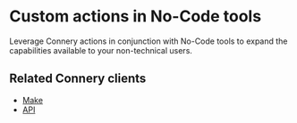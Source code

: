 # Custom actions in No-Code tools

Leverage Connery actions in conjunction with No-Code tools to expand the capabilities available to your non-technical users.

## Related Connery clients

- [Make](/docs/clients/native/make)
- [API](/docs/clients/native/api)
